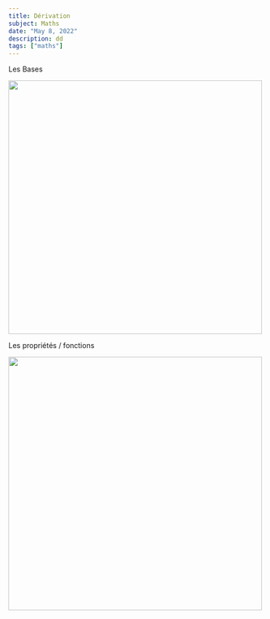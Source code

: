 ```yaml
---
title: Dérivation
subject: Maths
date: "May 8, 2022"
description: dd
tags: ["maths"]
---
```


Les Bases

<img
 src="/assets/images/exponentielle-bases.webp"
 width="500"
 data-page="slug"
/>

Les propriétés / fonctions

<img
 src="/assets/images/dérivation-tableau.webp"
 width="500"
 data-page="slug"
/>
